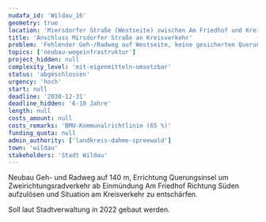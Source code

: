 ```yaml
---
nudafa_id: 'Wildau_16'
geometry: true
location: 'Miersdorfer Straße (Westseite) zwischen Am Friedhof und Kreisverkehr'
title: 'Anschluss Mirsdorfer Straße an Kreisverkehr'
problem: 'Fehlender Geh-/Radweg auf Westseite, keine gesicherten Querungsmöglichkeiten, Konflikte durch zu schmalen Zweirichtungsradweg auf Ostseite und in der Folge am Kreisverkehr'
topics: ['neubau-wegeinfrastruktur']
project_hidden: null
complexity_level: 'mit-eigenmitteln-umsetzbar'
status: 'abgeschlossen'
urgency: 'hoch'
start: null
deadline: '2030-12-31'
deadline_hidden: '6-10 Jahre'
length: null
costs_amount: null
costs_remarks: 'BMU-Kommunalrichtlinie (65 %)'
funding_quota: null
admin_authority: ['landkreis-dahme-spreewald']
town: 'wildau'
stakeholders: 'Stadt Wildau'
---
```


Neubau Geh- und Radweg auf 140 m, Errichtung Querungsinsel um Zweirichtungsradverkehr ab Einmündung Am Friedhof Richtung Süden aufzulösen und Situation am Kreisverkehr zu entschärfen.

Soll laut Stadtverwaltung in 2022 gebaut werden.
